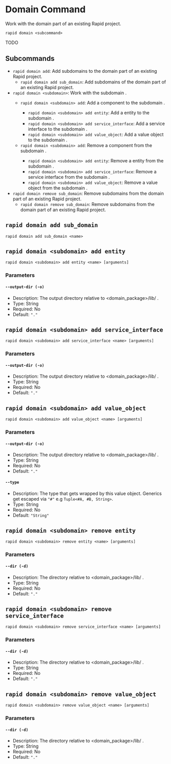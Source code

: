 # Domain Command

Work with the domain part of an existing Rapid project.

```
rapid domain <subcommand>
```

TODO

## Subcommands

- `rapid domain add`: Add subdomains to the domain part of an existing Rapid project.
  - `rapid domain add sub_domain`: Add subdomains of the domain part of an existing Rapid project.
- `rapid domain <subdomain>`: Work with the subdomain <subdomain>.
  - `rapid domain <subdomain> add`: Add a component to the subdomain <subdomain>.
    - `rapid domain <subdomain> add entity`: Add a entity to the subdomain <subdomain>.
    - `rapid domain <subdomain> add service_interface`: Add a service interface to the subdomain <subdomain>.
    - `rapid domain <subdomain> add value_object`: Add a value object to the subdomain <subdomain>.
  - `rapid domain <subdomain> add`: Remove a component from the subdomain <subdomain>.
    - `rapid domain <subdomain> add entity`: Remove a entity from the subdomain <subdomain>.
    - `rapid domain <subdomain> add service_interface`: Remove a service interface from the subdomain <subdomain>.
    - `rapid domain <subdomain> add value_object`: Remove a value object from the subdomain <subdomain>.
- `rapid domain remove sub_domain`: Remove subdomains from the domain part of an existing Rapid project.
  - `rapid domain remove sub_domain`: Remove subdomains from the domain part of an existing Rapid project.

## `rapid domain add sub_domain`

```
rapid domain add sub_domain <name>
```

## `rapid domain <subdomain> add entity`

```
rapid domain <subdomain> add entity <name> [arguments]
```

### Parameters

#### `--output-dir (-o)`

- Description: The output directory relative to <domain_package>/lib/ .
- Type: String
- Required: No
- Default: `"."`

## `rapid domain <subdomain> add service_interface`

```
rapid domain <subdomain> add service_interface <name> [arguments]
```

### Parameters

#### `--output-dir (-o)`

- Description: The output directory relative to <domain_package>/lib/ .
- Type: String
- Required: No
- Default: `"."`

## `rapid domain <subdomain> add value_object`

```
rapid domain <subdomain> add value_object <name> [arguments]
```

### Parameters

#### `--output-dir (-o)`

- Description: The output directory relative to <domain_package>/lib/ .
- Type: String
- Required: No
- Default: `"."`

#### `--type`

- Description: The type that gets wrapped by this value object. Generics get escaped via `"#"` e.g `Tuple<#A, #B, String>`.
- Type: String
- Required: No
- Default: `"String"`

## `rapid domain <subdomain> remove entity`

```
rapid domain <subdomain> remove entity <name> [arguments]
```

### Parameters

#### `--dir (-d)`

- Description: The directory relative to <domain_package>/lib/ .
- Type: String
- Required: No
- Default: `"."`

## `rapid domain <subdomain> remove service_interface`

```
rapid domain <subdomain> remove service_interface <name> [arguments]
```

### Parameters

#### `--dir (-d)`

- Description: The directory relative to <domain_package>/lib/ .
- Type: String
- Required: No
- Default: `"."`

## `rapid domain <subdomain> remove value_object`

```
rapid domain <subdomain> remove value_object <name> [arguments]
```

### Parameters

#### `--dir (-d)`

- Description: The directory relative to <domain_package>/lib/ .
- Type: String
- Required: No
- Default: `"."`
